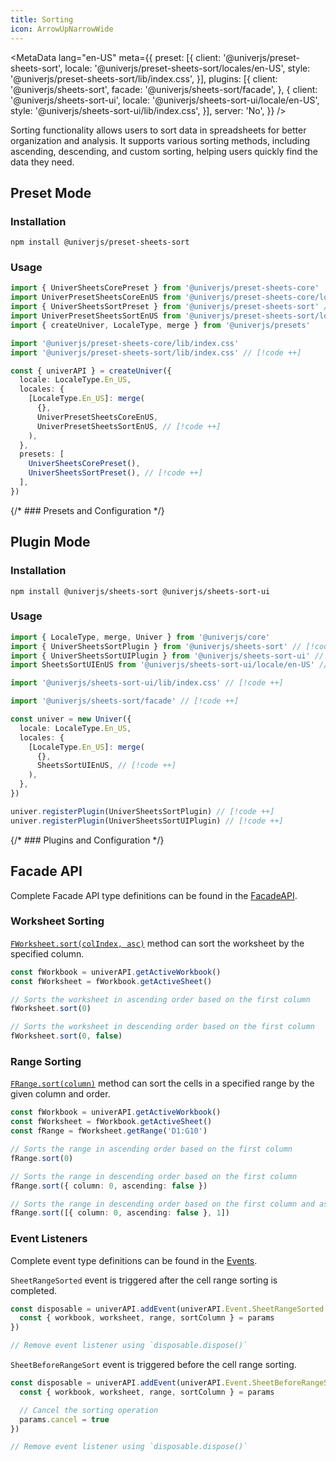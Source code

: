 ```yaml
---
title: Sorting
icon: ArrowUpNarrowWide
---
```


<MetaData
  lang="en-US"
  meta={{
    preset: [{
      client: '@univerjs/preset-sheets-sort',
      locale: '@univerjs/preset-sheets-sort/locales/en-US',
      style: '@univerjs/preset-sheets-sort/lib/index.css',
    }],
    plugins: [{
      client: '@univerjs/sheets-sort',
      facade: '@univerjs/sheets-sort/facade',
    }, {
      client: '@univerjs/sheets-sort-ui',
      locale: '@univerjs/sheets-sort-ui/locale/en-US',
      style: '@univerjs/sheets-sort-ui/lib/index.css',
    }],
    server: 'No',
  }}
/>

Sorting functionality allows users to sort data in spreadsheets for better organization and analysis. It supports various sorting methods, including ascending, descending, and custom sorting, helping users quickly find the data they need.

## Preset Mode

### Installation

```package-install
npm install @univerjs/preset-sheets-sort
```

### Usage

```typescript
import { UniverSheetsCorePreset } from '@univerjs/preset-sheets-core'
import UniverPresetSheetsCoreEnUS from '@univerjs/preset-sheets-core/locales/en-US'
import { UniverSheetsSortPreset } from '@univerjs/preset-sheets-sort' // [!code ++]
import UniverPresetSheetsSortEnUS from '@univerjs/preset-sheets-sort/locales/en-US' // [!code ++]
import { createUniver, LocaleType, merge } from '@univerjs/presets'

import '@univerjs/preset-sheets-core/lib/index.css'
import '@univerjs/preset-sheets-sort/lib/index.css' // [!code ++]

const { univerAPI } = createUniver({
  locale: LocaleType.En_US,
  locales: {
    [LocaleType.En_US]: merge(
      {},
      UniverPresetSheetsCoreEnUS,
      UniverPresetSheetsSortEnUS, // [!code ++]
    ),
  },
  presets: [
    UniverSheetsCorePreset(),
    UniverSheetsSortPreset(), // [!code ++]
  ],
})
```

{/* ### Presets and Configuration */}

## Plugin Mode

### Installation

```package-install
npm install @univerjs/sheets-sort @univerjs/sheets-sort-ui
```

### Usage

```typescript
import { LocaleType, merge, Univer } from '@univerjs/core'
import { UniverSheetsSortPlugin } from '@univerjs/sheets-sort' // [!code ++]
import { UniverSheetsSortUIPlugin } from '@univerjs/sheets-sort-ui' // [!code ++]
import SheetsSortUIEnUS from '@univerjs/sheets-sort-ui/locale/en-US' // [!code ++]

import '@univerjs/sheets-sort-ui/lib/index.css' // [!code ++]

import '@univerjs/sheets-sort/facade' // [!code ++]

const univer = new Univer({
  locale: LocaleType.En_US,
  locales: {
    [LocaleType.En_US]: merge(
      {},
      SheetsSortUIEnUS, // [!code ++]
    ),
  },
})

univer.registerPlugin(UniverSheetsSortPlugin) // [!code ++]
univer.registerPlugin(UniverSheetsSortUIPlugin) // [!code ++]
```

{/* ### Plugins and Configuration */}

## Facade API

Complete Facade API type definitions can be found in the [FacadeAPI](https://reference.univer.ai/en-US).

### Worksheet Sorting

[`FWorksheet.sort(colIndex, asc)`](https://reference.univer.ai/en-US/classes/FWorksheet#sort) method can sort the worksheet by the specified column.

```typescript
const fWorkbook = univerAPI.getActiveWorkbook()
const fWorksheet = fWorkbook.getActiveSheet()

// Sorts the worksheet in ascending order based on the first column
fWorksheet.sort(0)

// Sorts the worksheet in descending order based on the first column
fWorksheet.sort(0, false)
```

### Range Sorting

[`FRange.sort(column)`](https://reference.univer.ai/en-US/classes/FRange#sort) method can sort the cells in a specified range by the given column and order.

```typescript
const fWorkbook = univerAPI.getActiveWorkbook()
const fWorksheet = fWorkbook.getActiveSheet()
const fRange = fWorksheet.getRange('D1:G10')

// Sorts the range in ascending order based on the first column
fRange.sort(0)

// Sorts the range in descending order based on the first column
fRange.sort({ column: 0, ascending: false })

// Sorts the range in descending order based on the first column and ascending order based on the second column
fRange.sort([{ column: 0, ascending: false }, 1])
```

### Event Listeners

Complete event type definitions can be found in the [Events](https://reference.univer.ai/en-US/classes/FEventName).

`SheetRangeSorted` event is triggered after the cell range sorting is completed.

```typescript
const disposable = univerAPI.addEvent(univerAPI.Event.SheetRangeSorted, (params) => {
  const { workbook, worksheet, range, sortColumn } = params
})

// Remove event listener using `disposable.dispose()`
```

`SheetBeforeRangeSort` event is triggered before the cell range sorting.

```typescript
const disposable = univerAPI.addEvent(univerAPI.Event.SheetBeforeRangeSort, (params) => {
  const { workbook, worksheet, range, sortColumn } = params

  // Cancel the sorting operation
  params.cancel = true
})

// Remove event listener using `disposable.dispose()`
```
